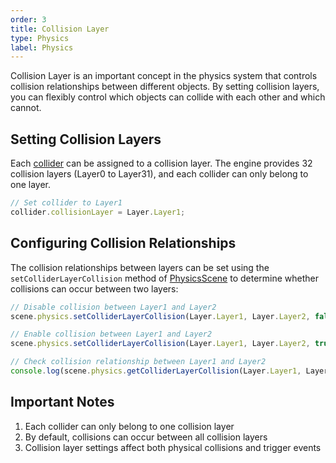```yaml
---
order: 3
title: Collision Layer
type: Physics
label: Physics
---
```


Collision Layer is an important concept in the physics system that controls collision relationships between different objects. By setting collision layers, you can flexibly control which objects can collide with each other and which cannot.

## Setting Collision Layers

Each [collider](/docs/physics/collider/overview) can be assigned to a collision layer. The engine provides 32 collision layers (Layer0 to Layer31), and each collider can only belong to one layer.

```typescript
// Set collider to Layer1
collider.collisionLayer = Layer.Layer1;
```

## Configuring Collision Relationships

The collision relationships between layers can be set using the `setColliderLayerCollision` method of [PhysicsScene](/apis/core/#PhysicsScene) to determine whether collisions can occur between two layers:

```typescript
// Disable collision between Layer1 and Layer2
scene.physics.setColliderLayerCollision(Layer.Layer1, Layer.Layer2, false);

// Enable collision between Layer1 and Layer2
scene.physics.setColliderLayerCollision(Layer.Layer1, Layer.Layer2, true);

// Check collision relationship between Layer1 and Layer2
console.log(scene.physics.getColliderLayerCollision(Layer.Layer1, Layer.Layer2));
```

## Important Notes

1. Each collider can only belong to one collision layer
2. By default, collisions can occur between all collision layers
3. Collision layer settings affect both physical collisions and trigger events 
